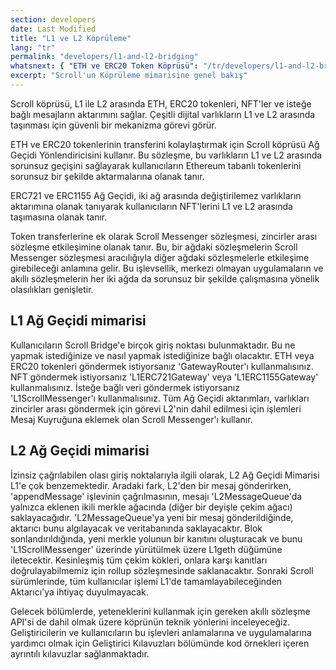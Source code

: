 ```yaml
---
section: developers
date: Last Modified
title: "L1 ve L2 Köprüleme"
lang: "tr"
permalink: "developers/l1-and-l2-bridging"
whatsnext: { "ETH ve ERC20 Token Köprüsü": "/tr/developers/l1-and-l2-bridge/eth-and-erc20-token-bridge/" }
excerpt: "Scroll'un Köprüleme mimarisine genel bakış"
---
```



Scroll köprüsü, L1 ile L2 arasında ETH, ERC20 tokenleri, NFT'ler ve isteğe bağlı mesajların aktarımını sağlar. Çeşitli dijital varlıkların L1 ve L2 arasında taşınması için güvenli bir mekanizma görevi görür.

ETH ve ERC20 tokenlerinin transferini kolaylaştırmak için Scroll köprüsü Ağ Geçidi Yönlendiricisini kullanır. Bu sözleşme, bu varlıkların L1 ve L2 arasında sorunsuz geçişini sağlayarak kullanıcıların Ethereum tabanlı tokenlerini sorunsuz bir şekilde aktarmalarına olanak tanır.

ERC721 ve ERC1155 Ağ Geçidi, iki ağ arasında değiştirilemez varlıkların aktarımına olanak tanıyarak kullanıcıların NFT'lerini L1 ve L2 arasında taşımasına olanak tanır.

Token transferlerine ek olarak Scroll Messenger sözleşmesi, zincirler arası sözleşme etkileşimine olanak tanır. Bu, bir ağdaki sözleşmelerin Scroll Messenger sözleşmesi aracılığıyla diğer ağdaki sözleşmelerle etkileşime girebileceği anlamına gelir. Bu işlevsellik, merkezi olmayan uygulamaların ve akıllı sözleşmelerin her iki ağda da sorunsuz bir şekilde çalışmasına yönelik olasılıkları genişletir.

## L1 Ağ Geçidi mimarisi


<ClickToZoom src={L1GatewayWHITE} />

Kullanıcıların Scroll Bridge'e birçok giriş noktası bulunmaktadır. Bu ne yapmak istediğinize ve nasıl yapmak istediğinize bağlı olacaktır. ETH veya ERC20 tokenleri göndermek istiyorsanız 'GatewayRouter'ı kullanmalısınız. NFT göndermek istiyorsanız 'L1ERC721Gateway' veya 'L1ERC1155Gateway' kullanmalısınız. İsteğe bağlı veri göndermek istiyorsanız 'L1ScrollMessenger'ı kullanmalısınız. Tüm Ağ Geçidi aktarımları, varlıkları zincirler arası göndermek için görevi L2'nin dahil edilmesi için işlemleri Mesaj Kuyruğuna eklemek olan Scroll Messenger'ı kullanır.

## L2 Ağ Geçidi mimarisi

<ClickToZoom src={withdrawWHITE} />

İzinsiz çağrılabilen olası giriş noktalarıyla ilgili olarak, L2 Ağ Geçidi Mimarisi L1'e çok benzemektedir. Aradaki fark, L2'den bir mesaj gönderirken, 'appendMessage' işlevinin çağrılmasının, mesajı 'L2MessageQueue'da yalnızca eklenen ikili merkle ağacında (diğer bir deyişle çekim ağacı) saklayacağıdır. 'L2MessageQueue'ya yeni bir mesaj gönderildiğinde, aktarıcı bunu algılayacak ve veritabanında saklayacaktır. Blok sonlandırıldığında, yeni merkle yolunun bir kanıtını oluşturacak ve bunu 'L1ScrollMessenger' üzerinde yürütülmek üzere L1geth düğümüne iletecektir. Kesinleşmiş tüm çekim kökleri, onlara karşı kanıtları doğrulayabilmemiz için rollup sözleşmesinde saklanacaktır. Sonraki Scroll sürümlerinde, tüm kullanıcılar işlemi L1'de tamamlayabileceğinden Aktarıcı'ya ihtiyaç duyulmayacak.

Gelecek bölümlerde, yeteneklerini kullanmak için gereken akıllı sözleşme API'si de dahil olmak üzere köprünün teknik yönlerini inceleyeceğiz. Geliştiricilerin ve kullanıcıların bu işlevleri anlamalarına ve uygulamalarına yardımcı olmak için Geliştirici Kılavuzları bölümünde kod örnekleri içeren ayrıntılı kılavuzlar sağlanmaktadır.